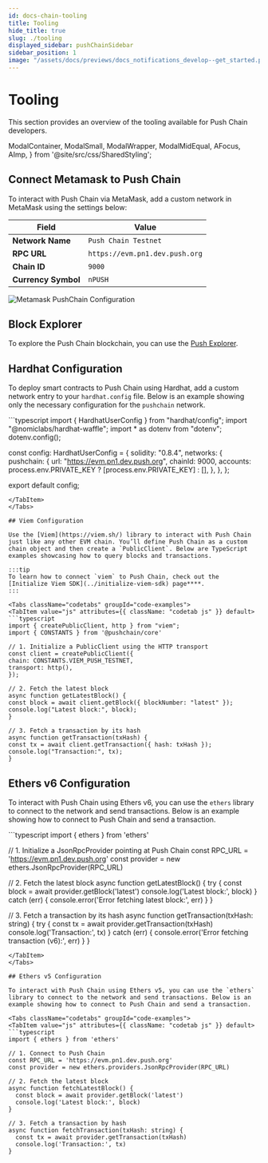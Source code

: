 ```yaml
---
id: docs-chain-tooling
title: Tooling
hide_title: true
slug: ./tooling
displayed_sidebar: pushChainSidebar
sidebar_position: 1
image: "/assets/docs/previews/docs_notifications_develop--get_started.png"
---
```


# Tooling

This section provides an overview of the tooling available for Push Chain developers.

<head>
  <title>{`Start Building | Push Notifications | Push Documentation`}</title>
</head>

  ModalContainer,
  ModalSmall,
  ModalWrapper,
  ModalMidEqual,
  AFocus,
  AImp,
} from '@site/src/css/SharedStyling';

## Connect Metamask to Push Chain

To interact with Push Chain via MetaMask, add a custom network in MetaMask using the settings below:

| Field           | Value                        |
| --------------- | ---------------------------- |
| **Network Name**      | `Push Chain Testnet` |
| **RPC URL**           | `https://evm.pn1.dev.push.org`   |
| **Chain ID**          | `9000`                           |
| **Currency Symbol**   | `nPUSH`                           |

![Metamask PushChain Configuration](../../../static/assets/docs/chain/build/Metamask-Push-Chain.png)

## Block Explorer

To explore the Push Chain blockchain, you can use the [Push Explorer](https://explorer.dev.push.org/).

## Hardhat Configuration

To deploy smart contracts to Push Chain using Hardhat, add a custom network entry to your `hardhat.config` file. Below is an example showing only the necessary configuration for the `pushchain` network.

<Tabs className="codetabs" groupId="code-examples">
  <TabItem value="js" attributes={{ className: "codetab js" }} default>
  ```typescript
  import { HardhatUserConfig } from "hardhat/config";
  import "@nomiclabs/hardhat-waffle";
  import * as dotenv from "dotenv";
  dotenv.config();

  const config: HardhatUserConfig = {
    solidity: "0.8.4",
    networks: {
      pushchain: {
        url: "https://evm.pn1.dev.push.org",
        chainId: 9000,
        accounts: process.env.PRIVATE_KEY ? [process.env.PRIVATE_KEY] : [],
      },
    },
  };

  export default config;
  ```
  </TabItem>
</Tabs>

## Viem Configuration

Use the [Viem](https://viem.sh/) library to interact with Push Chain just like any other EVM chain. You’ll define Push Chain as a custom chain object and then create a `PublicClient`. Below are TypeScript examples showcasing how to query blocks and transactions.

:::tip
To learn how to connect `viem` to Push Chain, check out the [Initialize Viem SDK](../initialize-viem-sdk) page****.
:::

<Tabs className="codetabs" groupId="code-examples">
<TabItem value="js" attributes={{ className: "codetab js" }} default>
```typescript
import { createPublicClient, http } from "viem";
import { CONSTANTS } from '@pushchain/core'

// 1. Initialize a PublicClient using the HTTP transport
const client = createPublicClient({
  chain: CONSTANTS.VIEM_PUSH_TESTNET,
  transport: http(),
});

// 2. Fetch the latest block
async function getLatestBlock() {
  const block = await client.getBlock({ blockNumber: "latest" });
  console.log("Latest block:", block);
}

// 3. Fetch a transaction by its hash
async function getTransaction(txHash) {
  const tx = await client.getTransaction({ hash: txHash });
  console.log("Transaction:", tx);
}
```
  </TabItem>
</Tabs>

## Ethers v6 Configuration

To interact with Push Chain using Ethers v6, you can use the `ethers` library to connect to the network and send transactions. Below is an example showing how to connect to Push Chain and send a transaction.

<Tabs className="codetabs" groupId="code-examples">
<TabItem value="js" attributes={{ className: "codetab js" }} default>
```typescript
import { ethers } from 'ethers'

// 1. Initialize a JsonRpcProvider pointing at Push Chain
const RPC_URL = 'https://evm.pn1.dev.push.org'
const provider = new ethers.JsonRpcProvider(RPC_URL)

// 2. Fetch the latest block
async function getLatestBlock() {
  try {
    const block = await provider.getBlock('latest')
    console.log('Latest block:', block)
  } catch (err) {
    console.error('Error fetching latest block:', err)
  }
}

// 3. Fetch a transaction by its hash
async function getTransaction(txHash: string) {
  try {
    const tx = await provider.getTransaction(txHash)
    console.log('Transaction:', tx)
  } catch (err) {
    console.error('Error fetching transaction (v6):', err)
  }
}
```
</TabItem>
</Tabs>

## Ethers v5 Configuration

To interact with Push Chain using Ethers v5, you can use the `ethers` library to connect to the network and send transactions. Below is an example showing how to connect to Push Chain and send a transaction.

<Tabs className="codetabs" groupId="code-examples">
<TabItem value="js" attributes={{ className: "codetab js" }} default>
```typescript
import { ethers } from 'ethers'

// 1. Connect to Push Chain
const RPC_URL = 'https://evm.pn1.dev.push.org'
const provider = new ethers.providers.JsonRpcProvider(RPC_URL)

// 2. Fetch the latest block
async function fetchLatestBlock() {
  const block = await provider.getBlock('latest')
  console.log('Latest block:', block)
}

// 3. Fetch a transaction by hash
async function fetchTransaction(txHash: string) {
  const tx = await provider.getTransaction(txHash)
  console.log('Transaction:', tx)
}
```
</TabItem>
</Tabs>

